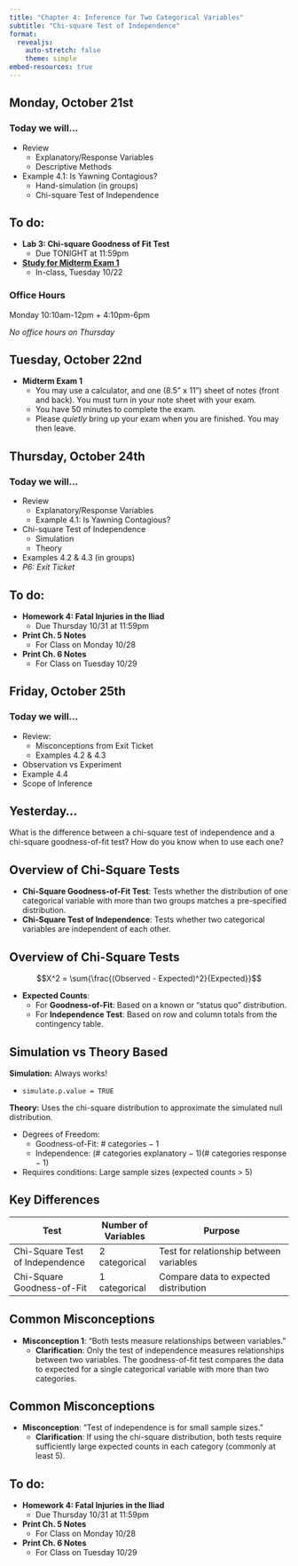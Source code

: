 ```yaml
---
title: "Chapter 4: Inference for Two Categorical Variables"
subtitle: "Chi-square Test of Independence"
format: 
  revealjs:
    auto-stretch: false
    theme: simple
embed-resources: true
---
```


## Monday, October 21st
### Today we will...

+ Review
  + Explanatory/Response Variables
  + Descriptive Methods
+ Example 4.1: Is Yawning Contagious?
  + Hand-simulation (in groups)
  + Chi-square Test of Independence

## To do:

+ **Lab 3: Chi-square Goodness of Fit Test**
  + Due TONIGHT at 11:59pm
+ [**Study for Midterm Exam 1**](https://earobinson95.github.io/stat218-calpoly/05-exams/midterm1-review-guide.html)
  + In-class, Tuesday 10/22

::: callout-caution
### Office Hours

Monday 10:10am-12pm + 4:10pm-6pm

*No office hours on Thursday*

:::

## Tuesday, October 22nd

+ **Midterm Exam 1**
  + You may use a calculator, and one (8.5" x 11") sheet of notes (front and back). You must turn in your note sheet with your exam.
  + You have 50 minutes to complete the exam.
  + Please *quietly* bring up your exam when you are finished. You may then leave.

## Thursday, October 24th
### Today we will...

+ Review
  + Explanatory/Response Variables
  + Example 4.1: Is Yawning Contagious?
+ Chi-square Test of Independence
  + Simulation
  + Theory
+ Examples 4.2 & 4.3 (in groups)
+ *P6: Exit Ticket*

## To do:
  
+ **Homework 4: Fatal Injuries in the Iliad**
  + Due Thursday 10/31 at 11:59pm
+ **Print Ch. 5 Notes**
  + For Class on Monday 10/28
+ **Print Ch. 6 Notes**
  + For Class on Tuesday 10/29
  
## Friday, October 25th
### Today we will...

+ Review:
  + Misconceptions from Exit Ticket
  + Examples 4.2 & 4.3
+ Observation vs Experiment
+ Example 4.4
+ Scope of Inference

## Yesterday...

What is the difference between a chi-square test of independence and a chi-square goodness-of-fit test? How do you know when to use each one?

## Overview of Chi-Square Tests

- **Chi-Square Goodness-of-Fit Test**: Tests whether the distribution of one categorical variable with more than two groups matches a pre-specified distribution.
- **Chi-Square Test of Independence**: Tests whether two categorical variables are independent of each other.

## Overview of Chi-Square Tests

$$X^2 = \sum{\frac{(Observed - Expected)^2}{Expected}}$$

- **Expected Counts**:
  - For **Goodness-of-Fit**: Based on a known or "status quo" distribution.
  - For **Independence Test**: Based on row and column totals from the contingency table.
  
## Simulation vs Theory Based

**Simulation:** Always works!

+ `simulate.p.value = TRUE`

**Theory:** Uses the chi-square distribution to approximate the simulated null distribution.

+ Degrees of Freedom:
  + Goodness-of-Fit: $\text{# categories} - 1$
  + Independence: $(\text{# categories explanatory} - 1)(\text{# categories response} - 1)$
+ Requires conditions: Large sample sizes (expected counts > 5)

## Key Differences

| Test                        | Number of Variables | Purpose                                      |
|-----------------------------|---------------------|----------------------------------------------|
| Chi-Square Test of Independence | 2 categorical   | Test for relationship between variables       |
| Chi-Square Goodness-of-Fit   | 1 categorical      | Compare data to expected distribution |

## Common Misconceptions

- **Misconception 1**: "Both tests measure relationships between variables."
  - **Clarification**: Only the test of independence measures relationships between two variables. The goodness-of-fit test compares the data to expected for a single categorical variable with more than two categories.

## Common Misconceptions

- **Misconception**: "Test of independence is for small sample sizes."
  - **Clarification**: If using the chi-square distribution, both tests require sufficiently large expected counts in each category (commonly at least 5).

## To do:

+ **Homework 4: Fatal Injuries in the Iliad**
  + Due Thursday 10/31 at 11:59pm
+ **Print Ch. 5 Notes**
  + For Class on Monday 10/28
+ **Print Ch. 6 Notes**
  + For Class on Tuesday 10/29